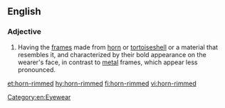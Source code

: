{{also|hornrimmed}}
==English==

===Adjective===
{{en-adj|head=[[horn]]-[[rimmed]]|-}}
{{wikipedia|horn-rimmed glasses}}

# {{lb|en|of [[eyeglasses]]}} Having the [[frame]]s made from [[horn]] or [[tortoiseshell]] or a material that resembles it, and characterized by their bold appearance on the wearer's face, in contrast to [[metal]] frames, which appear less pronounced.

[[Category:en:Eyewear]]

[[et:horn-rimmed]]
[[hy:horn-rimmed]]
[[fi:horn-rimmed]]
[[vi:horn-rimmed]]